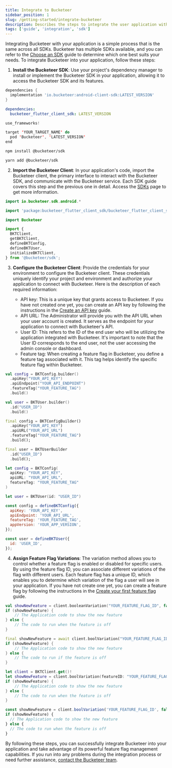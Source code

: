 ```yaml
---
title: Integrate to Bucketeer
sidebar_position: 1
slug: /getting-started/integrate-bucketeer
description: Describes the steps to integrate the user application with Bucketeer.
tags: ['guide', 'integration', 'sdk']
---
```



Integrating Bucketeer with your application is a simple process that is the same across all SDKs. Bucketeer has multiple SDKs available, and you can refer to the [Choose an SDK](./choose-sdk.md) guide to determine which one best suits your needs. To integrate Bucketeer into your application, follow these steps:

1. **Install the Bucketeer SDK**: Use your project's dependency manager to install or implement the Bucketeer SDK in your application, allowing it to access the Bucketeer SDK and its features.

<Tabs>
<TabItem value="gradle" label="Android">

```groovy showLineNumbers
dependencies {
  implementation 'io.bucketeer:android-client-sdk:LATEST_VERSION'
}
```

</TabItem>
<TabItem value="yaml" label="Flutter">

```yaml showLineNumbers
dependencies:
  bucketeer_flutter_client_sdk: LATEST_VERSION
```

</TabItem>
<TabItem value="swift" label="iOS">

```swift showLineNumbers
use_frameworks!

target 'YOUR_TARGET_NAME' do
  pod 'Bucketeer', 'LATEST_VERSION'
end
```

</TabItem>
<TabItem value="npm" label="JavaScript (npm)">

```sh showLineNumbers
npm install @bucketeer/sdk
```

</TabItem>
<TabItem value="yarn" label="JavaScript (Yarn)">

```sh showLineNumbers
yarn add @bucketeer/sdk
```

</TabItem>
</Tabs>

2. **Import the Bucketeer Client**: In your application's code, import the Bucketeer client, the primary interface to interact with the Bucketeer SDK, and communicate with the Bucketeer service. Each SDK guide covers this step and the previous one in detail. Access the [SDKs](../sdk/) page to get more information.

<Tabs>
<TabItem value="kt" label="Android">

```kotlin showLineNumbers
import io.bucketeer.sdk.android.*
```

</TabItem>
<TabItem value="dart" label="Flutter">

```dart showLineNumbers
import 'package:bucketeer_flutter_client_sdk/bucketeer_flutter_client_sdk.dart';
```

</TabItem>
<TabItem value="swift" label="Swift">

```swift showLineNumbers
import Bucketeer
```

</TabItem>
<TabItem value="js" label="JavaScript">

```js showLineNumbers
import {
  BKTClient,
  getBKTClient,
  defineBKTConfig,
  defineBKTUser,
  initializeBKTClient,
} from '@bucketeer/sdk';
```

</TabItem>
</Tabs>

3. **Configure the Bucketeer Client**: Provide the credentials for your environment to configure the Bucketeer client. These credentials uniquely identify your project and environment and authorize your application to connect with Bucketeer. Here is the description of each required information:

   - API key: This is a unique key that grants access to Bucketeer. If you have not created one yet, you can create an API key by following the instructions in the [Create an API key](../create-an-api-key) guide.
   - API URL: The Administrator will provide you with the API URL when your user account is created. It serves as the endpoint for your application to connect with Bucketeer's API.
   - User ID: This refers to the ID of the end user who will be utilizing the application integrated with Bucketeer. It's important to note that the User ID corresponds to the end user, not the user accessing the admin console or dashboard.
   - Feature tag: When creating a feature flag in Bucketeer, you define a feature tag associated with it. This tag helps identify the specific feature flag within Bucketeer.

<Tabs>
<TabItem value="kt" label="Android">

```kotlin showLineNumbers
val config = BKTConfig.builder()
  .apiKey("YOUR_API_KEY")
  .apiEndpoint("YOUR_API_ENDPOINT")
  .featureTag("YOUR_FEATURE_TAG")
  .build()

val user = BKTUser.builder()
  .id("USER_ID")
  .build()
```

</TabItem>
<TabItem value="dart" label="Flutter">

```dart showLineNumbers
final config = BKTConfigBuilder()
  .apiKey("YOUR_API_KEY")
  .apiURL("YOUR_API_URL")
  .featureTag("YOUR_FEATURE_TAG")
  .build();

final user = BKTUserBuilder
  .id("USER_ID")
  .build();
```

</TabItem>
<TabItem value="swift" label="iOS">

```swift showLineNumbers
let config = BKTConfig(
  apiKey: "YOUR_API_KEY",
  apiURL: "YOUR_API_URL",
  featureTag: "YOUR_FEATURE_TAG"
)

let user = BKTUser(id: "USER_ID")
```

</TabItem>
<TabItem value="js" label="JavaScript">

```js showLineNumbers
const config = defineBKTConfig({
  apiKey: 'YOUR_API_KEY',
  apiEndpoint: 'YOUR_API_URL',
  featureTag: 'YOUR_FEATURE_TAG',
  appVersion: 'YOUR_APP_VERSION',
});

const user = defineBKTUser({
  id: 'USER_ID',
});
```

</TabItem>
</Tabs>

4. **Assign Feature Flag Variations**: The variation method allows you to control whether a feature flag is enabled or disabled for specific users. By using the feature flag ID, you can associate different variations of the flag with different users. Each feature flag has a unique ID, which enables you to determine which variation of the flag a user will see in your application. If you have not create one yet, you can create a feature flag by following the instructions in the [Create your first feature flag](../create-your-first-feature-flag) guide.

<Tabs>
<TabItem value="kt" label="Android">

```kotlin showLineNumbers
val showNewFeature = client.booleanVariation("YOUR_FEATURE_FLAG_ID", false)
if (showNewFeature) {
    // The Application code to show the new feature
} else {
    // The code to run when the feature is off
}
```

</TabItem>
<TabItem value="dart" label="Flutter">

```dart showLineNumbers
final showNewFeature = await client.boolVariation("YOUR_FEATURE_FLAG_ID", false);
if (showNewFeature) {
    // The Application code to show the new feature
} else {
    // The code to run if the feature is off
}
```

</TabItem>
<TabItem value="swift" label="iOS">

```swift showLineNumbers
let client = BKTClient.get()!
let showNewFeature = client.boolVariation(featureID: "YOUR_FEATURE_FLAG_ID", defaultValue: false)
if (showNewFeature) {
    // The Application code to show the new feature
} else {
    // The code to run when the feature is off
}
```

</TabItem>
<TabItem value="js" label="JavaScript">

```js showLineNumbers
const showNewFeature = client.boolVariation('YOUR_FEATURE_FLAG_ID', false);
if (showNewFeature) {
  // The Application code to show the new feature
} else {
  // The code to run when the feature is off
}
```

</TabItem>
</Tabs>

By following these steps, you can successfully integrate Bucketeer into your application and take advantage of its powerful feature flag management capabilities. If you run into any problems during the integration process or need further assistance, [contact the Bucketeer team](https://app.slack.com/client/T08PSQ7BQ/C043026BME1).
